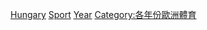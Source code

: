 {{Cat main|匈牙利體育}}

[[Category:各年份各國體育|Hungary]]
[[Category:依年份劃分的匈牙利|Sport]]
[[Category:匈牙利體育|Year]]
[[Category:各年份歐洲體育|Category:各年份歐洲體育]]